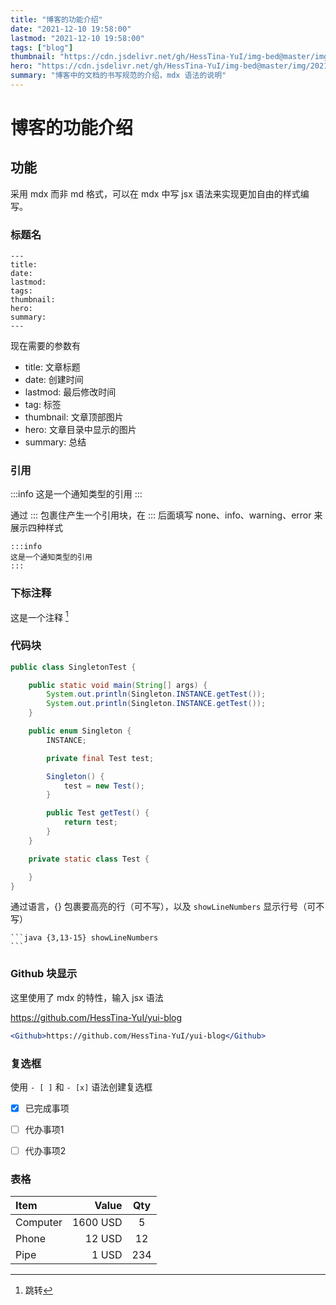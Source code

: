 ```yaml
---
title: "博客的功能介绍"
date: "2021-12-10 19:58:00"
lastmod: "2021-12-10 19:58:00"
tags: ["blog"]
thumbnail: "https://cdn.jsdelivr.net/gh/HessTina-YuI/img-bed@master/img/2021-02-20-01.png"
hero: "https://cdn.jsdelivr.net/gh/HessTina-YuI/img-bed@master/img/2021-02-25-01.jpg"
summary: "博客中的文档的书写规范的介绍，mdx 语法的说明"
---
```


# 博客的功能介绍

## 功能

采用 mdx 而非 md 格式，可以在 mdx 中写 jsx 语法来实现更加自由的样式编写。

### 标题名

```
---
title:
date:
lastmod:
tags:
thumbnail:
hero:
summary:
---
```

现在需要的参数有
- title: 文章标题
- date: 创建时间
- lastmod: 最后修改时间
- tag: 标签
- thumbnail: 文章顶部图片
- hero: 文章目录中显示的图片
- summary: 总结

### 引用

:::info
这是一个通知类型的引用
:::

通过 ::: 包裹住产生一个引用块，在 ::: 后面填写 none、info、warning、error 来展示四种样式

```mdx
:::info
这是一个通知类型的引用
:::
```

### 下标注释

这是一个注释 [^note]

[^note]: 跳转

### 代码块

```java {3,13-15} showLineNumbers
public class SingletonTest {

    public static void main(String[] args) {
        System.out.println(Singleton.INSTANCE.getTest());
        System.out.println(Singleton.INSTANCE.getTest());
    }

    public enum Singleton {
        INSTANCE;

        private final Test test;

        Singleton() {
            test = new Test();
        }

        public Test getTest() {
            return test;
        }
    }

    private static class Test {

    }
}
```

通过语言，{} 包裹要高亮的行（可不写），以及 `showLineNumbers` 显示行号（可不写）

````
```java {3,13-15} showLineNumbers
```
````

### Github 块显示

这里使用了 mdx 的特性，输入 jsx 语法

<Github>https://github.com/HessTina-YuI/yui-blog</Github>

```jsx
<Github>https://github.com/HessTina-YuI/yui-blog</Github>
```

### 复选框

使用 `- [ ]` 和 `- [x]` 语法创建复选框

- [x] 已完成事项
- [ ] 代办事项1
- [ ] 代办事项2


### 表格

| Item     | Value    | Qty  |
| :-------- | --------: | :----: |
| Computer | 1600 USD | 5    |
| Phone    | 12 USD   | 12   |
| Pipe     | 1 USD    | 234  |
